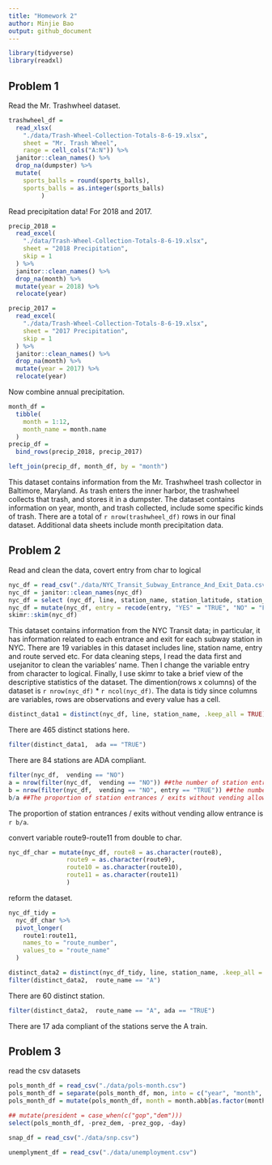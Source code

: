 ```yaml
---
title: "Homework 2"
author: Minjie Bao
output: github_document
---
```


```r
library(tidyverse)
library(readxl)
```

## Problem 1

Read the Mr. Trashwheel dataset.

```r
trashwheel_df = 
  read_xlsx(
    "./data/Trash-Wheel-Collection-Totals-8-6-19.xlsx",
    sheet = "Mr. Trash Wheel",
    range = cell_cols("A:N")) %>% 
  janitor::clean_names() %>% 
  drop_na(dumpster) %>% 
  mutate(
    sports_balls = round(sports_balls),
    sports_balls = as.integer(sports_balls)
         )
```

Read precipitation data! For 2018 and 2017.

```r
precip_2018 =
  read_excel(
    "./data/Trash-Wheel-Collection-Totals-8-6-19.xlsx",
    sheet = "2018 Precipitation",
    skip = 1
  ) %>% 
  janitor::clean_names() %>% 
  drop_na(month) %>% 
  mutate(year = 2018) %>% 
  relocate(year)

precip_2017 =
  read_excel(
    "./data/Trash-Wheel-Collection-Totals-8-6-19.xlsx",
    sheet = "2017 Precipitation",
    skip = 1
  ) %>% 
  janitor::clean_names() %>% 
  drop_na(month) %>% 
  mutate(year = 2017) %>% 
  relocate(year)
```

Now combine annual precipitation.

```r
month_df = 
  tibble(
    month = 1:12,
    month_name = month.name
  )
precip_df = 
  bind_rows(precip_2018, precip_2017)

left_join(precip_df, month_df, by = "month")
```

This dataset contains information from the Mr. Trashwheel trash collector in Baltimore, Maryland. As trash enters the inner harbor, the trashwheel collects that trash, and stores it in a dumpster. The dataset contains information on year, month, and trash collected, include some specific kinds of trash. There are a total of `r nrow(trashwheel_df)` rows in our final dataset. Additional data sheets include month precipitation data.


## Problem 2
Read and clean the data, covert entry from char to logical
```r
nyc_df = read_csv("./data/NYC_Transit_Subway_Entrance_And_Exit_Data.csv") 
nyc_df = janitor::clean_names(nyc_df)
nyc_df = select (nyc_df, line, station_name, station_latitude, station_longitude, entry, route1:route11, vending, entrance_type, ada)
nyc_df = mutate(nyc_df, entry = recode(entry, "YES" = "TRUE", "NO" = "FALSE"), entry = as.logical(entry))
skimr::skim(nyc_df)
```

This dataset contains information from the NYC Transit data; in particular, it has information related to each entrance and exit for each subway station in NYC. There are 19 variables in this dataset includes line, station name, entry and route served etc. For data cleaning steps, I read the data first and usejanitor to clean the variables' name. Then I change the variable entry from character to logical. Finally, I use skimr to take a brief view of the descriptive statistics of the dataset. The dimention(rows x columns) of the dataset is `r nrow(nyc_df)` * `r ncol(nyc_df)`. The data is tidy since columns are variables, rows are observations and every value has a cell.

```r
distinct_data1 = distinct(nyc_df, line, station_name, .keep_all = TRUE)
```
There are 465 distinct stations here.

```r
filter(distinct_data1,  ada == "TRUE")
```
There are 84 stations are ADA compliant.

```r
filter(nyc_df,  vending == "NO")
a = nrow(filter(nyc_df,  vending == "NO")) ##the number of station entrances / exits without vending
b = nrow(filter(nyc_df,  vending == "NO", entry == "TRUE")) ##the number of stations entrances / exits that allow entrance but do not have vending
b/a ##The proportion of station entrances / exits without vending allow entrance
```
The proportion of station entrances / exits without vending allow entrance is `r b/a`.

convert variable route9-route11 from double to char.
```r
nyc_df_char = mutate(nyc_df, route8 = as.character(route8),
                route9 = as.character(route9),
                route10 = as.character(route10),
                route11 = as.character(route11)
                )
```

reform the dataset.
```r
nyc_df_tidy =
  nyc_df_char %>% 
  pivot_longer(
    route1:route11,
    names_to = "route_number",
    values_to = "route_name"
  )
```

```r
distinct_data2 = distinct(nyc_df_tidy, line, station_name, .keep_all = TRUE)
filter(distinct_data2,  route_name == "A")
```
There are 60 distinct station.

```r
filter(distinct_data2,  route_name == "A", ada == "TRUE")
```
There are 17 ada compliant of the stations serve the A train.


## Problem 3
read the csv datasets
```r
pols_month_df = read_csv("./data/pols-month.csv")
pols_month_df = separate(pols_month_df, mon, into = c("year", "month", "day"))
pols_month_df = mutate(pols_month_df, month = month.abb[as.factor(month)])

## mutate(president = case_when(c("gop","dem")))
select(pols_month_df, -prez_dem, -prez_gop, -day)

```

```r
snap_df = read_csv("./data/snp.csv") 
```

```r
unemplyment_df = read_csv("./data/unemployment.csv") 
```


